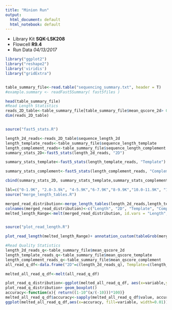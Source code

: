 ```yaml
---
title: "Minion Run"
output:
  html_document: default
  html_notebook: default
---
```


- Library Kit **SQK-LSK208**
- Flowcell **R9.4**
- Run Data *04/13/2017*

```r
library("ggplot2")
library("reshape2")
library('viridis')
library("gridExtra")


table_summary_file<-read.table("sequencing_summary.txt", header = T)
#example.summary <- readFast5Summary( fast5files )

head(table_summary_file)
#Read Length Statistics
reads_2D_table<-table_summary_file[table_summary_file$mean_qscore_2d> 0,]
dim(reads_2D_table)


source("fast5_stats.R")

length_2d_reads<-reads_2D_table$sequence_length_2d
length_template_reads<-table_summary_file$sequence_length_template
length_complement_reads<-table_summary_file$sequence_length_complement
summary_stats_2D<-fast5_stats(length_2d_reads, "2D")

summary_stats_template<-fast5_stats(length_template_reads, "Template")

summary_stats_complement<-fast5_stats(length_complement_reads, "Complement")

cbind(summary_stats_2D, summary_stats_template,summary_stats_complement)

lbl=c("0-1.9K", "2.0-3.9k", "4-5.9K","6-7.9K","8-9.9K","10.0-11.9K", "12.0-13.9K","14.0-15.9K", "16.0-17.9K","18.0-19.9K","20.0-21.9K","22.0-23.9K","24.0-25.9K","26.0-27.9K","28.0-29.9K","30.0-31.9K","32.0-33.9K", "34.0-35.9K", "36.0-37.9K", "38.0-39.9K" , "40.0K-longer")
source("merge_length_tables.R")

merged_read_distribution<-merge_length_tables(length_2d_reads,length_template_reads,length_complement_reads,lbl)
colnames(merged_read_distribution)<-c("Length", "2D", "Template", "Complement")
melted_length_Range<-melt(merged_read_distribution, id.vars = "Length", variable.name = 'Read', value.name='NO')


source("plot_read_length.R")

plot_read_length(melted_length_Range)+ annotation_custom(tableGrob(merged_read_distribution), xmin=15, xmax=18)

#Read Quality Statistics
length_2d_reads_q<-table_summary_file$mean_qscore_2d
length_template_reads_q<-table_summary_file$mean_qscore_template
length_complement_reads_q<-table_summary_file$mean_qscore_complement
all_read_q_df<-data.frame("2D"=c(length_2d_reads_q), Template=c(length_complement_reads_q), Strand=c(length_template_reads_q))

melted_all_read_q_df<-melt(all_read_q_df)

plot_read_q_distribution<-ggplot(melted_all_read_q_df, aes(x=variable,y=value))  +theme( panel.grid.major = element_blank(), panel.grid.minor = element_blank(), panel.border = element_blank(), panel.background =element_rect(fill='gray50', colour='black'), plot.background=element_rect(fill="gray80"))+stat_boxplot(geom ='errorbar',width = 0.1)
plot_read_q_distribution+ geom_boxplot()
accuracy<-function(x){ return((1-10^(x/(-10)))*100)}
melted_all_read_q_df$accuracy<-sapply(melted_all_read_q_df$value, accuracy)
ggplot(melted_all_read_q_df,aes(x=accuracy, fill=variable, width=0.01)) + geom_histogram(binwidth = 1, position ="identity", alpha=0.8)+scale_fill_viridis(discrete = T) +theme(axis.text.x = element_text(size = 8+0.8, angle = 45, hjust = .5, vjust = 1),axis.text.y = element_text(size=8,angle=0,hjust=1,vjust=0,face="plain", family = "Helvetica"),axis.ticks = element_blank(),  legend.direction = "horizontal", legend.title=element_blank(), legend.position="bottom", plot.title = element_text(size = 14, family = "Tahoma", face = "bold"))+theme_bw()+facet_grid(variable~ .)+geom_vline(xintercept = 90, size = 1, colour = "#FF3721",linetype = "dashed")

```
